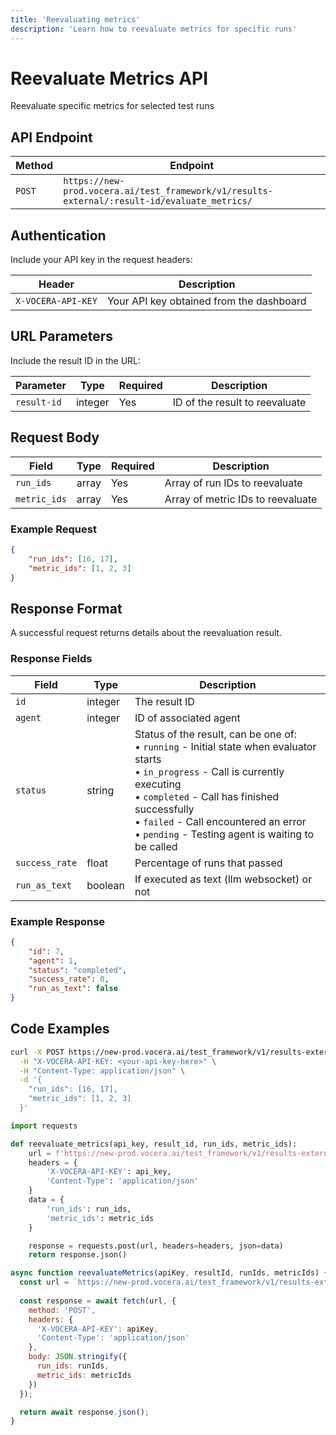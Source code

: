 ```yaml
---
title: 'Reevaluating metrics'
description: 'Learn how to reevaluate metrics for specific runs'
---
```


# Reevaluate Metrics API
Reevaluate specific metrics for selected test runs

## API Endpoint

| Method | Endpoint |
|--------|----------|
| `POST` | `https://new-prod.vocera.ai/test_framework/v1/results-external/:result-id/evaluate_metrics/` |

## Authentication

Include your API key in the request headers:

| Header | Description |
|--------|--------|
| `X-VOCERA-API-KEY` | Your API key obtained from the dashboard |

## URL Parameters

Include the result ID in the URL:

| Parameter | Type | Required | Description |
|-----------|------|----------|-------------|
| `result-id` | integer | Yes | ID of the result to reevaluate |

## Request Body

| Field | Type | Required | Description |
|-------|------|----------|-------------|
| `run_ids` | array | Yes | Array of run IDs to reevaluate |
| `metric_ids` | array | Yes | Array of metric IDs to reevaluate |

### Example Request

```json
{
    "run_ids": [16, 17],
    "metric_ids": [1, 2, 3]
}
```

## Response Format

A successful request returns details about the reevaluation result.

### Response Fields

| Field | Type | Description |
|-------|------|-------------|
| `id` | integer | The result ID |
| `agent` | integer | ID of associated agent |
| `status` | string | Status of the result, can be one of:<br/>• `running` - Initial state when evaluator starts<br/>• `in_progress` - Call is currently executing<br/>• `completed` - Call has finished successfully<br/>• `failed` - Call encountered an error<br/>• `pending` - Testing agent is waiting to be called |
| `success_rate` | float | Percentage of runs that passed |
| `run_as_text` | boolean | If executed as text (llm websocket) or not |

### Example Response

```json
{
    "id": 7,
    "agent": 1,
    "status": "completed",
    "success_rate": 0,
    "run_as_text": false
}
```

## Code Examples

<CodeGroup>

```bash Curl
curl -X POST https://new-prod.vocera.ai/test_framework/v1/results-external/:your-result-id/evaluate_metrics/ \
  -H "X-VOCERA-API-KEY: <your-api-key-here>" \
  -H "Content-Type: application/json" \
  -d '{
    "run_ids": [16, 17],
    "metric_ids": [1, 2, 3]
  }'
```

```python Python
import requests

def reevaluate_metrics(api_key, result_id, run_ids, metric_ids):
    url = f'https://new-prod.vocera.ai/test_framework/v1/results-external/{result_id}/evaluate_metrics/'
    headers = {
        'X-VOCERA-API-KEY': api_key,
        'Content-Type': 'application/json'
    }
    data = {
        'run_ids': run_ids,
        'metric_ids': metric_ids
    }

    response = requests.post(url, headers=headers, json=data)
    return response.json()
```

```javascript JavaScript
async function reevaluateMetrics(apiKey, resultId, runIds, metricIds) {
  const url = `https://new-prod.vocera.ai/test_framework/v1/results-external/${resultId}/evaluate_metrics/`;
  
  const response = await fetch(url, {
    method: 'POST',
    headers: {
      'X-VOCERA-API-KEY': apiKey,
      'Content-Type': 'application/json'
    },
    body: JSON.stringify({
      run_ids: runIds,
      metric_ids: metricIds
    })
  });

  return await response.json();
}
```
</CodeGroup>
